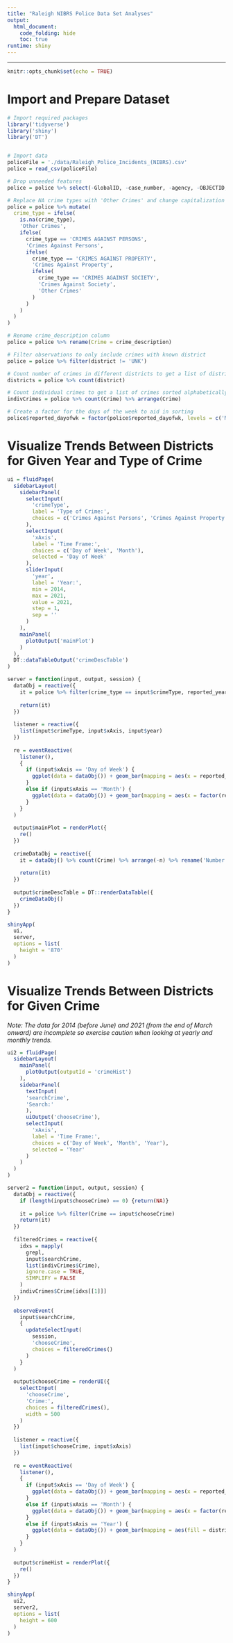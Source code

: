```yaml
---
title: "Raleigh NIBRS Police Data Set Analyses"
output:
  html_document:
    code_folding: hide
    toc: true
runtime: shiny
---
```

<style>
  .main-container {max-width: 65%;}
  .row {overflow: auto;}
</style>
<hr/>
```r
knitr::opts_chunk$set(echo = TRUE)
```

# Import and Prepare Dataset
```r
# Import required packages
library('tidyverse')
library('shiny')
library('DT')


# Import data
policeFile = './data/Raleigh_Police_Incidents_(NIBRS).csv'
police = read_csv(policeFile)

# Drop unneeded features
police = police %>% select(-GlobalID, -case_number, -agency, -OBJECTID, -X, -Y, -city, -reported_block_address, -city_of_incident)

# Replace NA crime types with 'Other Crimes' and change capitalization of non-NA crime types
police = police %>% mutate(
  crime_type = ifelse(
    is.na(crime_type),
    'Other Crimes',
    ifelse(
      crime_type == 'CRIMES AGAINST PERSONS',
      'Crimes Against Persons',
      ifelse(
        crime_type == 'CRIMES AGAINST PROPERTY',
        'Crimes Against Property',
        ifelse(
          crime_type == 'CRIMES AGAINST SOCIETY',
          'Crimes Against Society',
          'Other Crimes'
        )
      )
    )
  )
)

# Rename crime_description column
police = police %>% rename(Crime = crime_description)

# Filter observations to only include crimes with known district
police = police %>% filter(district != 'UNK')

# Count number of crimes in different districts to get a list of districts
districts = police %>% count(district)

# Count individual crimes to get a list of crimes sorted alphabetically
indivCrimes = police %>% count(Crime) %>% arrange(Crime)

# Create a factor for the days of the week to aid in sorting
police$reported_dayofwk = factor(police$reported_dayofwk, levels = c('Monday', 'Tuesday', 'Wednesday', 'Thursday', 'Friday', 'Saturday', 'Sunday'))
```

# Visualize Trends Between Districts for Given Year and Type of Crime
```r
ui = fluidPage(
  sidebarLayout(
    sidebarPanel(
      selectInput(
        'crimeType',
        label = 'Type of Crime:',
        choices = c('Crimes Against Persons', 'Crimes Against Property', 'Crimes Against Society', 'Other Crimes')
      ),
      selectInput(
        'xAxis',
        label = 'Time Frame:',
        choices = c('Day of Week', 'Month'),
        selected = 'Day of Week'
      ),
      sliderInput(
        'year',
        label = 'Year:',
        min = 2014,
        max = 2021,
        value = 2021,
        step = 1,
        sep = ''
      )
    ),
    mainPanel(
      plotOutput('mainPlot')
    )
  ),
  DT::dataTableOutput('crimeDescTable')
)

server = function(input, output, session) {
  dataObj = reactive({
    it = police %>% filter(crime_type == input$crimeType, reported_year == input$year)
    
    return(it)
  })
  
  listener = reactive({
    list(input$crimeType, input$xAxis, input$year)
  })
  
  re = eventReactive(
    listener(),
    {
      if (input$xAxis == 'Day of Week') {
        ggplot(data = dataObj()) + geom_bar(mapping = aes(x = reported_dayofwk, fill = district)) + xlab('Day of Week') + ylab('Number of Crimes Reported') + scale_fill_discrete(name = 'District') + ggtitle(paste(input$crimeType, 'in', input$year, 'by Day of Week'))
      }
      else if (input$xAxis == 'Month') {
        ggplot(data = dataObj()) + geom_bar(mapping = aes(x = factor(reported_month), fill = district)) + xlab('Month') + ylab('Number of Crimes Reported') + scale_fill_discrete(name = 'District') + ggtitle(paste(input$crimeType, 'in', input$year, 'by Month'))
      }
    }
  )
  
  output$mainPlot = renderPlot({
    re()
  })
  
  crimeDataObj = reactive({
    it = dataObj() %>% count(Crime) %>% arrange(-n) %>% rename('Number Reported' = n)
    
    return(it)
  })
  
  output$crimeDescTable = DT::renderDataTable({
    crimeDataObj()
  })
}

shinyApp(
  ui,
  server,
  options = list(
    height = '870'
  )
)
```

# Visualize Trends Between Districts for Given Crime
*Note: The data for 2014 (before June) and 2021 (from the end of March onward) are incomplete so exercise caution when looking at yearly and monthly trends.*
```r
ui2 = fluidPage(
  sidebarLayout(
    mainPanel(
      plotOutput(outputId = 'crimeHist')
    ),
    sidebarPanel(
      textInput(
      'searchCrime',
      'Search:'
      ),
      uiOutput('chooseCrime'),
      selectInput(
        'xAxis',
        label = 'Time Frame:',
        choices = c('Day of Week', 'Month', 'Year'),
        selected = 'Year'
      )
    )
  )
)

server2 = function(input, output, session) {
  dataObj = reactive({
    if (length(input$chooseCrime) == 0) {return(NA)}
    
    it = police %>% filter(Crime == input$chooseCrime)
    return(it)
  })
  
  filteredCrimes = reactive({
    idxs = mapply(
      grepl,
      input$searchCrime,
      list(indivCrimes$Crime),
      ignore.case = TRUE,
      SIMPLIFY = FALSE
    )
    indivCrimes$Crime[idxs[[1]]]
  })
  
  observeEvent(
    input$searchCrime,
    {
      updateSelectInput(
        session,
        'chooseCrime',
        choices = filteredCrimes()
      )
    }
  )
  
  output$chooseCrime = renderUI({
    selectInput(
      'chooseCrime',
      'Crime:',
      choices = filteredCrimes(),
      width = 500
    )
  })
  
  listener = reactive({
    list(input$chooseCrime, input$xAxis)
  })
  
  re = eventReactive(
    listener(),
    {
      if (input$xAxis == 'Day of Week') {
        ggplot(data = dataObj()) + geom_bar(mapping = aes(x = reported_dayofwk, fill = district)) + xlab('Day of Week') + ylab('Number of Crimes Reported') + scale_fill_discrete(name = 'District') + ggtitle(paste(input$chooseCrime, 'by Day of Week'))
      }
      else if (input$xAxis == 'Month') {
        ggplot(data = dataObj()) + geom_bar(mapping = aes(x = factor(reported_month), fill = district)) + xlab('Month') + ylab('Number of Crimes Reported') + scale_fill_discrete(name = 'District') + ggtitle(paste(input$chooseCrime, 'by Month'))
      }
      else if (input$xAxis == 'Year') {
        ggplot(data = dataObj()) + geom_bar(mapping = aes(fill = district, x = factor(reported_year))) + xlab('Year') + ylab('Number of Crimes Reported') + scale_fill_discrete(name = 'District') + ggtitle(paste('Reports of', input$chooseCrime, 'by Year'))
      }
    }
  )
  
  output$crimeHist = renderPlot({
    re()
  })
}

shinyApp(
  ui2,
  server2,
  options = list(
    height = 600
  )
)
```
